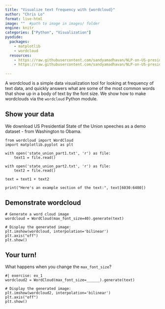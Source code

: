 ```yaml
---
title: "Visualize text frequency with {wordcloud}"
author: "Chris Lo"
format: live-html
image: ""  #path to image in images/ folder
engine: knitr
categories: ["Python", "Visualization"]
pyodide:
  packages:
    - matplotlib
    - wordcloud
  resources:
    - https://raw.githubusercontent.com/sandyamadhavan/NLP-on-US-presidential-speeches/refs/heads/master/state_union_part1.txt
    - https://raw.githubusercontent.com/sandyamadhavan/NLP-on-US-presidential-speeches/refs/heads/master/state_union_part2.txt
    
---
```


A wordcloud is a simple data visualization tool for looking at frequency of text data, and quickly answers what are some of the most common words that show up in a body of text by the font size. We show how to make wordclouds via the `wordcloud` Python module. 

## Show your data

We download US Presidential State of the Union speeches as a demo dataset - from Washington to Obama.

```pyodide
from wordcloud import WordCloud
import matplotlib.pyplot as plt

with open('state_union_part1.txt', 'r') as file:
    text1 = file.read()

with open('state_union_part2.txt', 'r') as file:
    text2 = file.read()

text = text1 + text2

print("Here's an example section of the text:", text[6030:6400])
```

## Demonstrate wordcloud

```pyodide
# Generate a word cloud image
wordcloud = WordCloud(max_font_size=40).generate(text)

# Display the generated image:
plt.imshow(wordcloud, interpolation='bilinear')
plt.axis("off")
plt.show()
```

## Your turn!

What happens when you change the `max_font_size`?

```pyodide
#| exercise: ex_1
wordcloud2 = WordCloud(max_font_size=______).generate(text)

# Display the generated image:
plt.imshow(wordcloud2, interpolation='bilinear')
plt.axis("off")
plt.show()
```